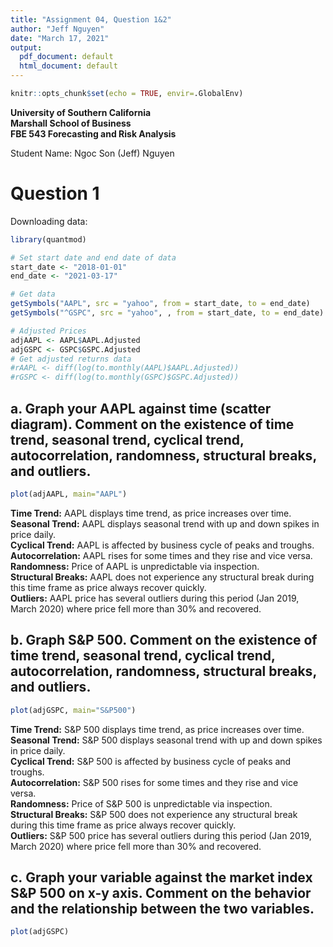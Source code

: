 ```yaml
---
title: "Assignment 04, Question 1&2"
author: "Jeff Nguyen"
date: "March 17, 2021"
output:
  pdf_document: default
  html_document: default
---
```


```r
knitr::opts_chunk$set(echo = TRUE, envir=.GlobalEnv)
```

**University of Southern California**  
**Marshall School of Business**  
**FBE 543 Forecasting and Risk Analysis**
  
Student Name: Ngoc Son (Jeff) Nguyen  


# **Question 1**
  
Downloading data:  
```r
library(quantmod)

# Set start date and end date of data
start_date <- "2018-01-01"
end_date <- "2021-03-17"

# Get data
getSymbols("AAPL", src = "yahoo", from = start_date, to = end_date)
getSymbols("^GSPC", src = "yahoo", , from = start_date, to = end_date) # S&P 500

# Adjusted Prices
adjAAPL <- AAPL$AAPL.Adjusted
adjGSPC <- GSPC$GSPC.Adjusted
# Get adjusted returns data
#rAAPL <- diff(log(to.monthly(AAPL)$AAPL.Adjusted))
#rGSPC <- diff(log(to.monthly(GSPC)$GSPC.Adjusted))
```
  
## a. Graph your AAPL against time (scatter diagram). Comment on the existence of time trend, seasonal trend, cyclical trend, autocorrelation, randomness, structural breaks, and outliers.  
  
```r
plot(adjAAPL, main="AAPL")
```
  
**Time Trend:** AAPL displays time trend, as price increases over time.  
**Seasonal Trend:** AAPL displays seasonal trend with up and down spikes in price daily.  
**Cyclical Trend:** AAPL is affected by business cycle of peaks and troughs.  
**Autocorrelation:** AAPL rises for some times and they rise and vice versa.  
**Randomness:** Price of AAPL is unpredictable via inspection.  
**Structural Breaks:** AAPL does not experience any structural break during this time frame as price always recover quickly.  
**Outliers:** AAPL price has several outliers during this period (Jan 2019, March 2020) where price fell more than 30% and recovered.  
  
## b. Graph S&P 500. Comment on the existence of time trend, seasonal trend, cyclical trend, autocorrelation, randomness, structural breaks, and outliers.    
  
```r
plot(adjGSPC, main="S&P500")
```
  
**Time Trend:** S&P 500 displays time trend, as price increases over time.  
**Seasonal Trend:** S&P 500 displays seasonal trend with up and down spikes in price daily.  
**Cyclical Trend:** S&P 500 is affected by business cycle of peaks and troughs.  
**Autocorrelation:** S&P 500 rises for some times and they rise and vice versa.  
**Randomness:** Price of S&P 500 is unpredictable via inspection.  
**Structural Breaks:** S&P 500 does not experience any structural break during this time frame as price always recover quickly.  
**Outliers:** S&P 500 price has several outliers during this period (Jan 2019, March 2020) where price fell more than 30% and recovered.  

## c. Graph your variable against the market index S&P 500 on x-y axis. Comment on the behavior and the relationship between the two variables.  
  
```r
plot(adjGSPC)
```